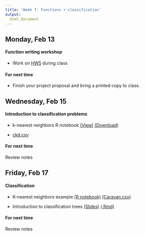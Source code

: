 ```yaml
---
title: 'Week 7: Functions + classification'
output:
  html_document
---
```


## Monday, Feb 13

#### Function writing workshop

* Work on [HW5](https://classroom.github.com/assignment-invitations/88b4a638883634466f0d512c2b567f34) during class


#### For next time

* Finish your project proposal and bring a printed copy to class.


## Wednesday, Feb 15

#### Introduction to classification problems

* k-nearest neighbors R notebook  [(View)](http://htmlpreview.github.io/?https://github.com/cmsc205/notes/blob/master/day14/classification.nb.html)  <a href="https://raw.githubusercontent.com/cmsc205/notes/master/day14/classification.Rmd"download>(Download)</a>

* [ckd.csv](https://raw.githubusercontent.com/cmsc205/notes/master/day14/data/ckd.csv)


#### For next time

Review notes


## Friday, Feb 17

#### Classification

* K-nearest neighbors example <a href="https://raw.githubusercontent.com/cmsc205/notes/master/day15/knn-activity.Rmd"download>(R notebook)</a> [(Caravan.csv)](https://raw.githubusercontent.com/cmsc205/notes/master/day15/Caravan.csv)

* Introduction to classification trees [(Slides)](http://htmlpreview.github.io/?https://github.com/cmsc205/notes/blob/master/day15/classification-trees.html)  <a href="https://raw.githubusercontent.com/cmsc205/notes/master/day15/classification-trees.Rmd"download>(.Rmd)</a>


#### For next time

Review notes